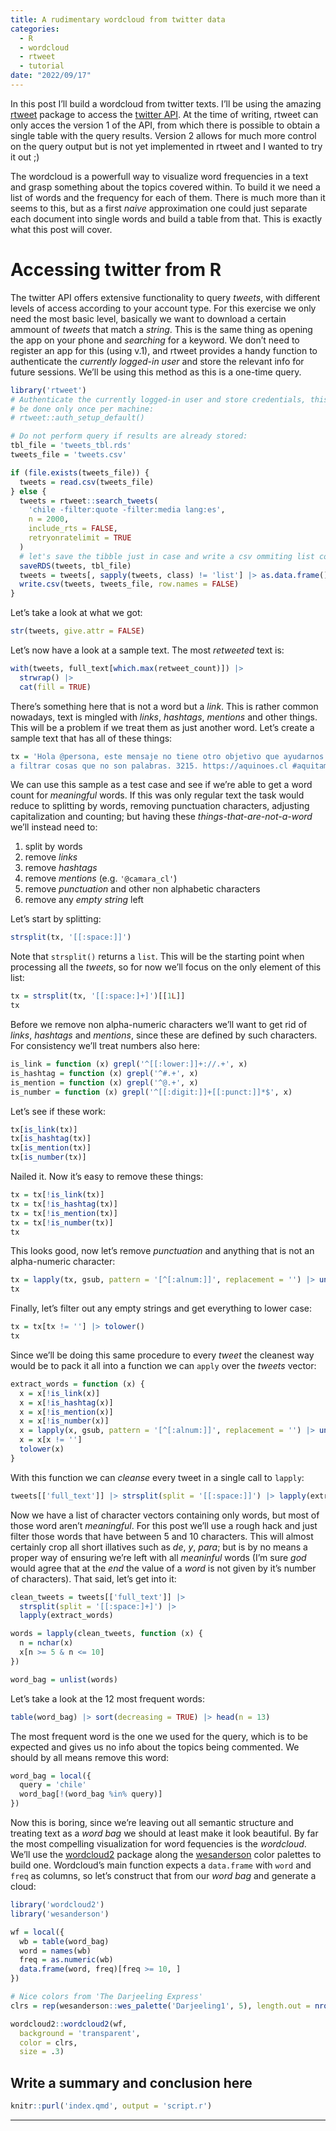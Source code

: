 ```yaml
---
title: A rudimentary wordcloud from twitter data
categories:
  - R
  - wordcloud
  - rtweet
  - tutorial
date: "2022/09/17"
---
```


In this post I'll build a wordcloud from twitter texts. I'll be using the
amazing [rtweet][rtweet] package to access the [twitter API][twitterAPI]. At the
time of writing, rtweet can only acces the version 1 of the API, from which
there is possible to obtain a single table with the query results. Version 2
allows for much more control on the query output but is not yet implemented in
rtweet and I wanted to try it out ;)

The wordcloud is a powerfull way to visualize word frequencies in a text and
grasp something about the topics covered within. To build it we need a list of
words and the frequency for each of them. There is much more than it seems to
this, but as a first *naive* approximation one could just separate each document
into single words and build a table from that. This is exactly what this post
will cover.

# Accessing twitter from R

The twitter API offers extensive functionality to query *tweets*, with different
levels of access according to your account type. For this exercise we only need
the most basic level, basically we want to download a certain ammount of
*tweets* that match a *string*. This is the same thing as opening the app on
your phone and *searching* for a keyword. We don't need to register an app for
this (using v.1), and rtweet provides a handy function to authenticate the
*currently logged-in user* and store the relevant info for future sessions.
We'll be using this method as this is a one-time query.

```r
library('rtweet')
# Authenticate the currently logged-in user and store credentials, this needs to
# be done only once per machine:
# rtweet::auth_setup_default()

# Do not perform query if results are already stored:
tbl_file = 'tweets_tbl.rds'
tweets_file = 'tweets.csv'

if (file.exists(tweets_file)) {
  tweets = read.csv(tweets_file)
} else {
  tweets = rtweet::search_tweets(
    'chile -filter:quote -filter:media lang:es',
    n = 2000,
    include_rts = FALSE,
    retryonratelimit = TRUE
  )
  # let's save the tibble just in case and write a csv ommiting list cols
  saveRDS(tweets, tbl_file)
  tweets = tweets[, sapply(tweets, class) != 'list'] |> as.data.frame()
  write.csv(tweets, tweets_file, row.names = FALSE)
}
```

Let's take a look at what we got:

```r
str(tweets, give.attr = FALSE)
```

Let's now have a look at a sample text. The most *retweeted* text is:

```r
with(tweets, full_text[which.max(retweet_count)]) |>
  strwrap() |>
  cat(fill = TRUE)
```

There's something here that is not a word but a *link*. This is rather common
nowadays, text is mingled with *links*, *hashtags*, *mentions* and other things.
This will be a problem if we treat them as just another word. Let's create a
sample text that has all of these things:

```r
tx = 'Hola @persona, este mensaje no tiene otro objetivo que ayudarnos
a filtrar cosas que no son palabras. 3215. https://aquinoes.cl #aquitampoco'
```

We can use this sample as a test case and see if we're able to get a word count
for *meaningful* words. If this was only regular text the task would reduce to
splitting by words, removing punctuation characters, adjusting capitalization
and counting; but having these *things-that-are-not-a-word* we'll instead need to:

1. split by words
1. remove *links*
1. remove *hashtags*
1. remove *mentions* (e.g. `'@camara_cl'`)
1. remove *punctuation* and other non alphabetic characters
1. remove any *empty string* left

Let's start by splitting:

```r
strsplit(tx, '[[:space:]]')
```

Note that `strsplit()` returns a `list`. This will be the starting point when
processing all the *tweets*, so for now we'll focus on the only element of this
list:

```r
tx = strsplit(tx, '[[:space:]+]')[[1L]]
tx
```

Before we remove non alpha-numeric characters we'll want to get rid of *links*,
*hashtags* and *mentions*, since these are defined by such characters. For
consistency we'll treat numbers also here:

```r
is_link = function (x) grepl('^[[:lower:]]+://.+', x)
is_hashtag = function (x) grepl('^#.+', x)
is_mention = function (x) grepl('^@.+', x)
is_number = function (x) grepl('^[[:digit:]]+[[:punct:]]*$', x)
```

Let's see if these work:

```r
tx[is_link(tx)]
tx[is_hashtag(tx)]
tx[is_mention(tx)]
tx[is_number(tx)]
```

Nailed it. Now it's easy to remove these things:

```r
tx = tx[!is_link(tx)]
tx = tx[!is_hashtag(tx)]
tx = tx[!is_mention(tx)]
tx = tx[!is_number(tx)]
tx
```

This looks good, now let's remove *punctuation* and anything that is not an
alpha-numeric character:

```r
tx = lapply(tx, gsub, pattern = '[^[:alnum:]]', replacement = '') |> unlist()
tx
```

Finally, let's filter out any empty strings and get everything to lower case:

```r
tx = tx[tx != ''] |> tolower()
tx
```

Since we'll be doing this same procedure to every *tweet* the cleanest way would
be to pack it all into a function we can `apply` over the *tweets* vector:

```r
extract_words = function (x) {
  x = x[!is_link(x)]
  x = x[!is_hashtag(x)]
  x = x[!is_mention(x)]
  x = x[!is_number(x)]
  x = lapply(x, gsub, pattern = '[^[:alnum:]]', replacement = '') |> unlist()
  x = x[x != '']
  tolower(x)
}
```

With this function we can *cleanse* every tweet in a single call to `lapply`:

```r
tweets[['full_text']] |> strsplit(split = '[[:space:]]') |> lapply(extract_words) |> head()
```

Now we have a list of character vectors containing only words, but most of those
word aren't *meaningful*. For this post we'll use a rough hack and just filter
those words that have between 5 and 10 characters. This will almost certainly
crop all short illatives such as *de*, *y*, *para*; but is by no means a proper
way of ensuring we're left with all *meaninful* words (I'm sure *god* would
agree that at the *end* the value of a *word* is not given by it's number of
characters).  That said, let's get into it:

```r
clean_tweets = tweets[['full_text']] |>
  strsplit(split = '[[:space:]+]') |>
  lapply(extract_words)

words = lapply(clean_tweets, function (x) {
  n = nchar(x)
  x[n >= 5 & n <= 10]
})

word_bag = unlist(words)
```

Let's take a look at the 12 most frequent words:

```r
table(word_bag) |> sort(decreasing = TRUE) |> head(n = 13)
```

The most frequent word is the one we used for the query, which is to be expected
and gives us no info about the topics being commented. We should by all means
remove this word:

```r
word_bag = local({
  query = 'chile'
  word_bag[!(word_bag %in% query)]
})
```

Now this is boring, since we're leaving out all semantic structure and treating
text as a *word bag* we should at least make it look beautiful. By far the most
compelling visualization for word fequencies is the *wordcloud*. We'll use the
[wordcloud2][wordcloud2] package along the [wesanderson][wesanderson] color
palettes to build one. Wordcloud's  main function expects a `data.frame` with
`word` and `freq` as columns, so let's construct that from our *word bag* and
generate a cloud:

```r
library('wordcloud2')
library('wesanderson')

wf = local({
  wb = table(word_bag)
  word = names(wb)
  freq = as.numeric(wb)
  data.frame(word, freq)[freq >= 10, ]
})

# Nice colors from 'The Darjeeling Express'
clrs = rep(wesanderson::wes_palette('Darjeeling1', 5), length.out = nrow(wf))

wordcloud2::wordcloud2(wf,
  background = 'transparent',
  color = clrs,
  size = .3)
```

## Write a summary and conclusion here

```r
knitr::purl('index.qmd', output = 'script.r')
```

---

```r

```

[wordcloud2]: https://cran.r-project.org/web/packages/wordcloud2/vignettes/wordcloud.html
[twitterAPI]: https://www.google.com/url?sa=t&rct=j&q=&esrc=s&source=web&cd=&cad=rja&uact=8&ved=2ahUKEwjiqurGgOj6AhWdDLkGHfjBBRcQFnoECA8QAQ&url=https%3A%2F%2Fdeveloper.twitter.com%2Fen%2Fdocs%2Ftwitter-api&usg=AOvVaw07KoWHf5ew9enXbRwVd6eq
[rtweet]: https://github.com/ropensci/rtweet
[wesanderson]: https://github.com/karthik/wesanderson
